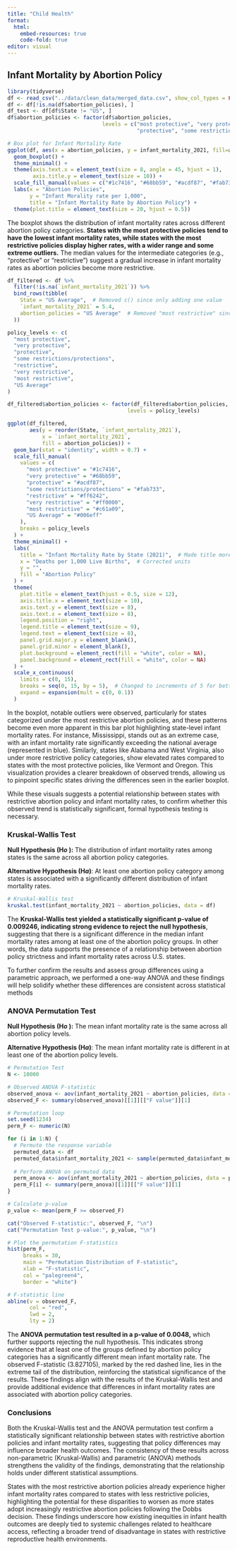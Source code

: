 ```yaml
---
title: "Child Health"
format: 
  html:
    embed-resources: true
    code-fold: true
editor: visual
---
```


## Infant Mortality by Abortion Policy

```r
library(tidyverse)
df <- read_csv("../data/clean_data/merged_data.csv", show_col_types = FALSE)
df <- df[!is.na(df$abortion_policies), ]
df_test <- df[df$State != "US", ]
df$abortion_policies <- factor(df$abortion_policies, 
                              levels = c("most protective", "very protective", 
                                         "protective", "some restriction /protections", "restrictive", "very restrictive", "most restrictive"))

# Box plot for Infant Mortality Rate
ggplot(df, aes(x = abortion_policies, y = infant_mortality_2021, fill=abortion_policies)) +
  geom_boxplot() +
  theme_minimal() +
  theme(axis.text.x = element_text(size = 8, angle = 45, hjust = 1),
        axis.title.y = element_text(size = 10)) + 
  scale_fill_manual(values = c("#1c7416", "#68bb59", "#acdf87", "#fab733", "#ff6242", "#ff0000", "#c61a09")) +
  labs(x = "Abortion Policies", 
       y = "Infant Morality rate per 1,000",
       title = "Infant Mortality Rate by Abortion Policy") +
  theme(plot.title = element_text(size = 20, hjust = 0.5))
```

The boxplot shows the distribution of infant mortality rates across different abortion policy categories. **States with the most protective policies tend to have the lowest infant mortality rates, while states with the most restrictive policies display higher rates, with a wider range and some extreme outliers.** The median values for the intermediate categories (e.g., "protective" or "restrictive") suggest a gradual increase in infant mortality rates as abortion policies become more restrictive.

```r

df_filtered <- df %>%
  filter(!is.na(`infant_mortality_2021`)) %>%
  bind_rows(tibble(
    State = "US Average",  # Removed c() since only adding one value
    `infant_mortality_2021` = 5.4,
    abortion_policies = "US Average"  # Removed "most restrictive" since only adding US Average
  ))

policy_levels <- c(
  "most protective",
  "very protective", 
  "protective",
  "some restrictions/protections",
  "restrictive",
  "very restrictive",
  "most restrictive",
  "US Average"
)

df_filtered$abortion_policies <- factor(df_filtered$abortion_policies, 
                                      levels = policy_levels)

ggplot(df_filtered, 
       aes(y = reorder(State, `infant_mortality_2021`),
           x = `infant_mortality_2021`,
           fill = abortion_policies)) +
  geom_bar(stat = "identity", width = 0.7) +
  scale_fill_manual(
    values = c(
      "most protective" = "#1c7416",
      "very protective" = "#68bb59",
      "protective" = "#acdf87",
      "some restrictions/protections" = "#fab733",
      "restrictive" = "#ff6242",
      "very restrictive" = "#ff0000",
      "most restrictive" = "#c61a09",
      "US Average" = "#006eff"
    ),
    breaks = policy_levels
  ) +
  theme_minimal() +
  labs(
    title = "Infant Mortality Rate by State (2021)",  # Made title more concise
    x = "Deaths per 1,000 Live Births",  # Corrected units
    y = "",
    fill = "Abortion Policy"
  ) +
  theme(
    plot.title = element_text(hjust = 0.5, size = 12),
    axis.title.x = element_text(size = 10),
    axis.text.y = element_text(size = 8),
    axis.text.x = element_text(size = 8),
    legend.position = "right",
    legend.title = element_text(size = 9),
    legend.text = element_text(size = 8),
    panel.grid.major.y = element_blank(),
    panel.grid.minor = element_blank(),
    plot.background = element_rect(fill = "white", color = NA),
    panel.background = element_rect(fill = "white", color = NA)
  ) +
  scale_x_continuous(
    limits = c(0, 15),
    breaks = seq(0, 15, by = 5),  # Changed to increments of 5 for better readability
    expand = expansion(mult = c(0, 0.1))
  )

```

In the boxplot, notable outliers were observed, particularly for states categorized under the most restrictive abortion policies, and these patterns become even more apparent in this bar plot highlighting state-level infant mortality rates. For instance, Mississippi, stands out as an extreme case, with an infant mortality rate significantly exceeding the national average (represented in blue). Similarly, states like Alabama and West Virginia, also under more restrictive policy categories, show elevated rates compared to states with the most protective policies, like Vermont and Oregon. This visualization provides a clearer breakdown of observed trends, allowing us to pinpoint specific states driving the differences seen in the earlier boxplot.

While these visuals suggests a potential relationship between states with restrictive abortion policy and infant mortality rates, to confirm whether this observed trend is statistically significant, formal hypothesis testing is necessary.

### Kruskal-Wallis Test

**Null Hypothesis (H*o* ):** The distribution of infant mortality rates among states is the same across all abortion policy categories.

**Alternative Hypothesis (H*a*)**: At least one abortion policy category among states is associated with a significantly different distribution of infant mortality rates.

```r
# Kruskal-Wallis test
kruskal.test(infant_mortality_2021 ~ abortion_policies, data = df)

```

The **Kruskal-Wallis test yielded a statistically significant p-value of 0.009246, indicating strong evidence to reject the null hypothesis**, suggesting that there is a significant difference in the median infant mortality rates among at least one of the abortion policy groups. In other words, the data supports the presence of a relationship between abortion policy strictness and infant mortality rates across U.S. states.

To further confirm the results and assess group differences using a parametric approach, we performed a one-way ANOVA and these findings will help solidify whether these differences are consistent across statistical methods

### ANOVA Permutation Test

**Null Hypothesis (H*o* ):** The mean infant mortality rate is the same across all abortion policy levels.

**Alternative Hypothesis (H*a*)**: The mean infant mortality rate is different in at least one of the abortion policy levels.

```r
# Permutation Test
N <- 10000 

# Observed ANOVA F-statistic
observed_anova <- aov(infant_mortality_2021 ~ abortion_policies, data = df)
observed_F <- summary(observed_anova)[[1]][["F value"]][1]

# Permutation loop
set.seed(1234) 
perm_F <- numeric(N)

for (i in 1:N) {
  # Permute the response variable
  permuted_data <- df
  permuted_data$infant_mortality_2021 <- sample(permuted_data$infant_mortality_2021)
  
  # Perform ANOVA on permuted data
  perm_anova <- aov(infant_mortality_2021 ~ abortion_policies, data = permuted_data)
  perm_F[i] <- summary(perm_anova)[[1]][["F value"]][1]
}

# Calculate p-value
p_value <- mean(perm_F >= observed_F)

cat("Observed F-statistic:", observed_F, "\n")
cat("Permutation Test p-value:", p_value, "\n")

# Plot the permutation F-statistics
hist(perm_F, 
     breaks = 30, 
     main = "Permutation Distribution of F-statistic", 
     xlab = "F-statistic", 
     col = "palegreen4",  
     border = "white")    

# F-statistic line 
abline(v = observed_F, 
       col = "red",       
       lwd = 2, 
       lty = 2)
```

The **ANOVA permutation test resulted in a p-value of 0.0048,** which further supports rejecting the null hypothesis. This indicates strong evidence that at least one of the groups defined by abortion policy categories has a significantly different mean infant mortality rate. The observed F-statistic (3.827105), marked by the red dashed line, lies in the extreme tail of the distribution, reinforcing the statistical significance of the results. These findings align with the results of the Kruskal-Wallis test and provide additional evidence that differences in infant mortality rates are associated with abortion policy categories.

### Conclusions

Both the Kruskal-Wallis test and the ANOVA permutation test confirm a statistically significant relationship between states with restrictive abortion policies and infant mortality rates, suggesting that policy differences may influence broader health outcomes. The consistency of these results across non-parametric (Kruskal-Wallis) and parametric (ANOVA) methods strengthens the validity of the findings, demonstrating that the relationship holds under different statistical assumptions.

States with the most restrictive abortion policies already experience higher infant mortality rates compared to states with less restrictive policies, highlighting the potential for these disparities to worsen as more states adopt increasingly restrictive abortion policies following the Dobbs decision. These findings underscore how existing inequities in infant health outcomes are deeply tied to systemic challenges related to healthcare access, reflecting a broader trend of disadvantage in states with restrictive reproductive health environments.
